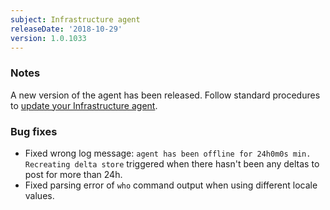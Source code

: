 ```yaml
---
subject: Infrastructure agent
releaseDate: '2018-10-29'
version: 1.0.1033
---
```


### Notes

A new version of the agent has been released. Follow standard procedures to [update your Infrastructure agent](/docs/infrastructure/new-relic-infrastructure/installation/update-infrastructure-agent).

### Bug fixes

* Fixed wrong log message: `agent has been offline for 24h0m0s min. Recreating delta store` triggered when there hasn't been any deltas to post for more than 24h.
* Fixed parsing error of `who` command output when using different locale values.
